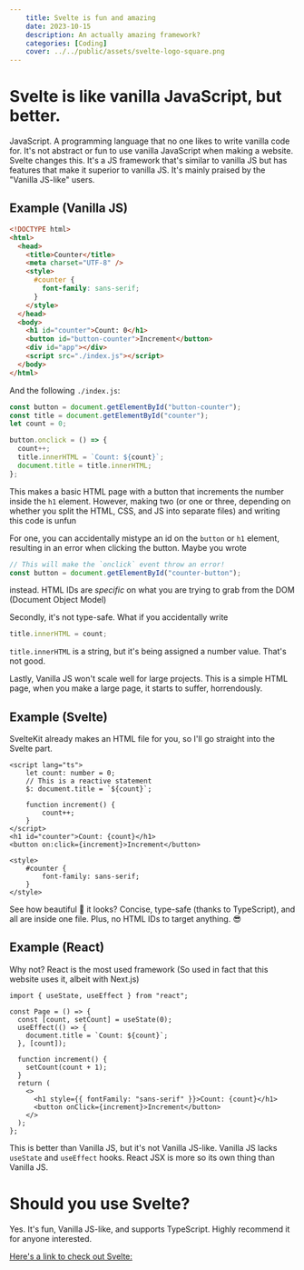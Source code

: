 ```yaml
---
    title: Svelte is fun and amazing
    date: 2023-10-15
    description: An actually amazing framework?
    categories: [Coding]
    cover: ../../public/assets/svelte-logo-square.png
---
```


# Svelte is like vanilla JavaScript, but better.

JavaScript. A programming language that no one likes to write vanilla code for. It's not abstract or fun to use vanilla JavaScript when making a website.
Svelte changes this. It's a JS framework that's similar to vanilla JS but has features that make it superior to vanilla JS. It's mainly praised by the "Vanilla JS-like" users.

## Example (Vanilla JS)

```html
<!DOCTYPE html>
<html>
  <head>
    <title>Counter</title>
    <meta charset="UTF-8" />
    <style>
      #counter {
        font-family: sans-serif;
      }
    </style>
  </head>
  <body>
    <h1 id="counter">Count: 0</h1>
    <button id="button-counter">Increment</button>
    <div id="app"></div>
    <script src="./index.js"></script>
  </body>
</html>
```

And the following `./index.js`:

```js
const button = document.getElementById("button-counter");
const title = document.getElementById("counter");
let count = 0;

button.onclick = () => {
  count++;
  title.innerHTML = `Count: ${count}`;
  document.title = title.innerHTML;
};
```

This makes a basic HTML page with a button that increments the number inside the `h1` element.
However, making two (or one or three, depending on whether you split the HTML, CSS, and JS into separate files) and writing this code is unfun

For one, you can accidentally mistype an id on the `button` or `h1` element, resulting in an error when clicking the button. Maybe you wrote

```js
// This will make the `onclick` event throw an error!
const button = document.getElementById("counter-button");
```

instead. HTML IDs are _specific_ on what you are trying to grab from the DOM (Document Object Model)

Secondly, it's not type-safe. What if you accidentally write

```js
title.innerHTML = count;
```

`title.innerHTML` is a string, but it's being assigned a number value. That's not good.

Lastly, Vanilla JS won't scale well for large projects. This is a simple HTML page, when you make a large page, it starts to suffer, horrendously.

## Example (Svelte)

SvelteKit already makes an HTML file for you, so I'll go straight into the Svelte part.

```svelte
<script lang="ts">
    let count: number = 0;
    // This is a reactive statement
    $: document.title = `${count}`;

    function increment() {
        count++;
    }
</script>
<h1 id="counter">Count: {count}</h1>
<button on:click={increment}>Increment</button>

<style>
    #counter {
        font-family: sans-serif;
    }
</style>
```

See how beautiful 💅 it looks? Concise, type-safe (thanks to TypeScript), and all are inside one file. Plus, no HTML IDs to target anything. 😎

## Example (React)

Why not? React is the most used framework (So used in fact that this website uses it, albeit with Next.js)

```tsx
import { useState, useEffect } from "react";

const Page = () => {
  const [count, setCount] = useState(0);
  useEffect(() => {
    document.title = `Count: ${count}`;
  }, [count]);

  function increment() {
    setCount(count + 1);
  }
  return (
    <>
      <h1 style={{ fontFamily: "sans-serif" }}>Count: {count}</h1>
      <button onClick={increment}>Increment</button>
    </>
  );
};
```

This is better than Vanilla JS, but it's not Vanilla JS-like. Vanilla JS lacks `useState` and `useEffect` hooks.
React JSX is more so its own thing than Vanilla JS.

# Should you use Svelte?

Yes. It's fun, Vanilla JS-like, and supports TypeScript. Highly recommend it for anyone interested.

[Here's a link to check out Svelte:](https://svelte.dev/)

